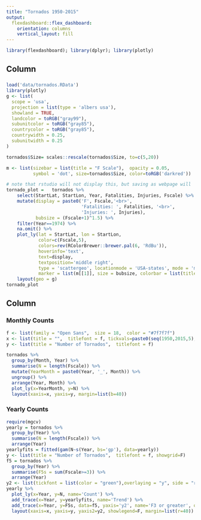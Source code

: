```yaml
---
title: "Tornados 1950-2015"
output: 
  flexdashboard::flex_dashboard:
    orientation: columns
    vertical_layout: fill
---
```


```r
library(flexdashboard); library(dplyr); library(plotly)

```




Column {data-width=650}
-----------------------------------------------------------------------

### 

```r
load('data/tornados.RData')
library(plotly)
g <- list(
  scope = 'usa',
  projection = list(type = 'albers usa'),
  showland = TRUE,
  landcolor = toRGB("gray99"),
  subunitcolor = toRGB("gray85"),
  countrycolor = toRGB("gray85"),
  countrywidth = 0.25,
  subunitwidth = 0.25
)

tornados$Size= scales::rescale(tornados$Size, to=c(5,20))

m <- list(sizebar = list(title = "F Scale"),  opacity = 0.05,
          symbol = 'dot', size=tornados$Size, color=toRGB('darkred'))

# note that rstudio will not display this, but saving as webpage will
tornado_plot =   tornados %>% 
    select(StartLat, StartLon, Year, Fatalities, Injuries, Fscale) %>%
    mutate(display = paste0('F', Fscale,'<br>',
                            'Fatalities: ', Fatalities, '<br>',
                            'Injuries: ', Injuries),
           bubsize = (Fscale+1)^1.5) %>% 
    filter(Year==1974) %>% 
    na.omit() %>% 
    plot_ly(lat = StartLat, lon = StartLon, 
            color=c(Fscale,5), 
            colors=rev(RColorBrewer::brewer.pal(6, 'RdBu')),
            hoverinfo='text',
            text=display,
            textposition='middle right',
            type = 'scattergeo', locationmode = 'USA-states', mode = 'markers',
            marker = list(m[[1]], size = bubsize, colorbar = list(title = "F Scale"))) %>%   #note that if you specify size in the main plotly area, it won't display text properly
    layout(geo = g)
tornado_plot
```

Column {data-width=350}
-----------------------------------------------------------------------

### Monthly Counts

```r
f <- list(family = "Open Sans",  size = 18,  color = "#7f7f7f")
x <- list(title = "",  titlefont = f, tickvals=paste0(seq(1950,2015,5),'_',1), tickmode='array', tickangle=90)
y <- list(title = "Number of Tornados",  titlefont = f)

tornados %>% 
  group_by(Month, Year) %>% 
  summarise(N = length(Fscale)) %>% 
  mutate(YearMonth = paste0(Year, '_', Month)) %>% 
  ungroup() %>% 
  arrange(Year, Month) %>% 
  plot_ly(x=YearMonth, y=N) %>% 
  layout(xaxis=x, yaxis=y, margin=list(b=40))
```

### Yearly Counts

```r
require(mgcv)
yearly = tornados %>% 
  group_by(Year) %>% 
  summarise(N = length(Fscale)) %>% 
  arrange(Year)
yearlyfits = fitted(gam(N~s(Year, bs='gp'), data=yearly))
y <- list(title = "Number of Tornados",  titlefont = f, showgrid=F)
f5 = tornados %>% 
  group_by(Year) %>% 
  summarise(F5s = sum(Fscale>=3)) %>% 
  arrange(Year)
y2 <- list(tickfont = list(color = "green"),overlaying = "y", side = "right", showgrid=F, tickformat='###')
yearly %>% 
  plot_ly(x=Year, y=N, name='Count') %>% 
  add_trace(x=Year, y=yearlyfits, name='Trend') %>% 
  add_trace(x=Year, y=F5s, data=f5, yaxis='y2', name='F3 or greater', opacity=.2) %>% 
  layout(xaxis=x, yaxis=y, yaxis2=y2, showlegend=F, margin=list(r=40))
```

